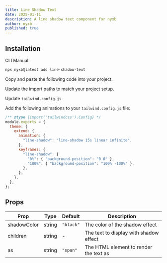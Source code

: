 ```yaml
---
title: Line Shadow Text
date: 2025-01-11
description: A line shadow text component for nyxb
author: nyxb
published: true
---
```


<ComponentPreview name="line-shadow-text-demo" />

## Installation

<Tabs defaultValue="cli">

<TabsList>
  <TabsTrigger value="cli">CLI</TabsTrigger>
  <TabsTrigger value="manual">Manual</TabsTrigger>
</TabsList>
<TabsContent value="cli">

```bash
npx nyxb@latest add line-shadow-text
```

</TabsContent>

<TabsContent value="manual">

<Steps>

<Step>Copy and paste the following code into your project.</Step>

<ComponentSource name="line-shadow-text" />

<Step>Update the import paths to match your project setup.</Step>

<Step>Update `tailwind.config.js`</Step>

Add the following animations to your `tailwind.config.js` file:

```js title="tailwind.config.js" {5-13}
/** @type {import('tailwindcss').Config} */
module.exports = {
  theme: {
    extend: {
      animation: {
        "line-shadow": "line-shadow 15s linear infinite",
      },
      keyframes: {
        "line-shadow": {
          "0%": { "background-position": "0 0" },
          "100%": { "background-position": "100% -100%" },
        },
      },
    },
  },
};
```

</Steps>

</TabsContent>

</Tabs>

## Props

| Prop        | Type   | Default   | Description                            |
| ----------- | ------ | --------- | -------------------------------------- |
| shadowColor | string | `"black"` | The color of the shadow effect         |
| children    | string | -         | The text to display with shadow effect |
| as          | string | `"span"`  | The HTML element to render the text as |
